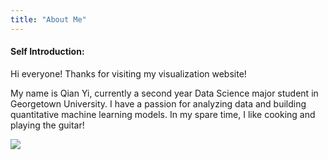 ```yaml
---
title: "About Me"
---
```


#### Self Introduction:

Hi everyone! Thanks for visiting my visualization website! 

My name is Qian Yi, currently a second year Data Science major student in Georgetown University. I have a passion for analyzing data and building quantitative machine learning models. In my spare time, I like cooking and playing the guitar!

![](webimage/IMG.jpg)
